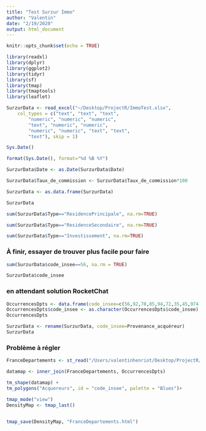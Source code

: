 ```yaml
---
title: "Test Surzur Immo"
author: "Valentin"
date: "2/19/2020"
output: html_document
---
```


```r
knitr::opts_chunk$set(echo = TRUE)
```

```r
library(readxl)
library(dplyr)
library(ggplot2)
library(tidyr)
library(sf)
library(tmap)
library(tmaptools)
library(leaflet)
```

```r
SurzurData <- read_excel("~/Desktop/ProjectR/ImmoTest.xlsx", 
    col_types = c("text", "text", "text", 
        "numeric", "numeric", "numeric", 
        "text", "numeric", "numeric", 
        "numeric", "numeric", "text", "text", 
        "text"), skip = 1)
```

```r
Sys.Date()
```

```r
format(Sys.Date(), format="%d %B %Y")
```

```r
SurzurData$Date <- as.Date(SurzurData$Date)
```

```r
SurzurData$Taux_de_commission <- SurzurData$Taux_de_commission*100
```

```r
SurzurData <- as.data.frame(SurzurData)
```

```r
SurzurData
```

```r
sum(SurzurData$Type=="ResidencePrincipale", na.rm=TRUE)
```

```r
sum(SurzurData$Type=="ResidenceSecondaire", na.rm=TRUE)
```

```r
sum(SurzurData$Type=="Investissement", na.rm=TRUE)
```

### À finir, essayer de trouver plus facile pour faire

```r
sum(SurzurData$code_insee==56, na.rm = TRUE) 
```

```r
SurzurData$code_insee
```

### en attendant solution RocketChat

```r
OccurrencesDpts <- data.frame(code_insee=c(56,92,78,85,94,72,35,45,974,62,17), Acquereurs=c(27,2,1,2,1,1,6,1,1,1,1))
OccurrencesDpts$code_insee <- as.character(OccurrencesDpts$code_insee)
OccurrencesDpts                            
```


```r
SurzurData <- rename(SurzurData, code_insee=Provenance_acquéreur)
SurzurData
```

### Problème à régler

```r
FranceDepartements <- st_read("/Users/valentinhenriot/Desktop/ProjectR/departementsFR2018/departements-20180101.shp", stringsAsFactors = FALSE)

datamap <- inner_join(FranceDepartements, OccurrencesDpts)

tm_shape(datamap) +
tm_polygons("Acquereurs", id = "code_insee", palette = "Blues")+ 

tmap_mode("view")
DensityMap <- tmap_last()


tmap_save(DensityMap, "FranceDepartements.html")
```

